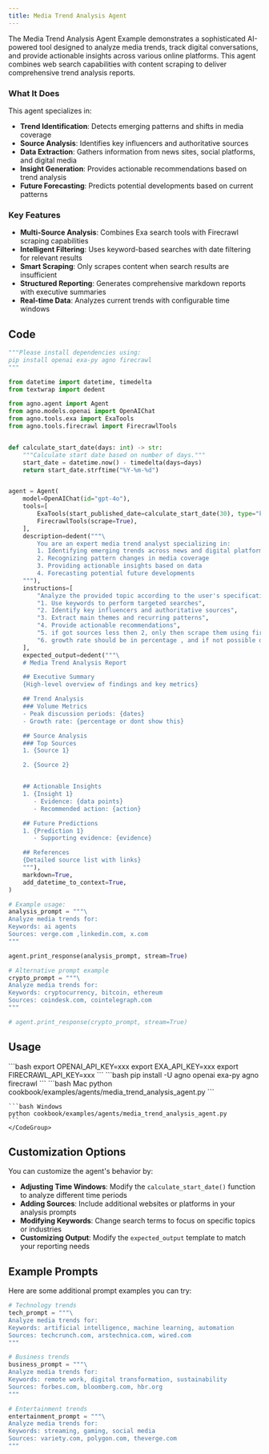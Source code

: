 ```yaml
---
title: Media Trend Analysis Agent
---
```

The Media Trend Analysis Agent Example demonstrates a sophisticated AI-powered tool designed to analyze media trends, track digital conversations, and provide actionable insights across various online platforms. This agent combines web search capabilities with content scraping to deliver comprehensive trend analysis reports.

### What It Does

This agent specializes in:
- **Trend Identification**: Detects emerging patterns and shifts in media coverage
- **Source Analysis**: Identifies key influencers and authoritative sources
- **Data Extraction**: Gathers information from news sites, social platforms, and digital media
- **Insight Generation**: Provides actionable recommendations based on trend analysis
- **Future Forecasting**: Predicts potential developments based on current patterns

### Key Features

- **Multi-Source Analysis**: Combines Exa search tools with Firecrawl scraping capabilities
- **Intelligent Filtering**: Uses keyword-based searches with date filtering for relevant results
- **Smart Scraping**: Only scrapes content when search results are insufficient
- **Structured Reporting**: Generates comprehensive markdown reports with executive summaries
- **Real-time Data**: Analyzes current trends with configurable time windows

## Code

```python cookbook/examples/agents/media_trend_analysis_agent.py
"""Please install dependencies using:
pip install openai exa-py agno firecrawl
"""

from datetime import datetime, timedelta
from textwrap import dedent

from agno.agent import Agent
from agno.models.openai import OpenAIChat
from agno.tools.exa import ExaTools
from agno.tools.firecrawl import FirecrawlTools


def calculate_start_date(days: int) -> str:
    """Calculate start date based on number of days."""
    start_date = datetime.now() - timedelta(days=days)
    return start_date.strftime("%Y-%m-%d")


agent = Agent(
    model=OpenAIChat(id="gpt-4o"),
    tools=[
        ExaTools(start_published_date=calculate_start_date(30), type="keyword"),
        FirecrawlTools(scrape=True),
    ],
    description=dedent("""\
        You are an expert media trend analyst specializing in:
        1. Identifying emerging trends across news and digital platforms
        2. Recognizing pattern changes in media coverage
        3. Providing actionable insights based on data
        4. Forecasting potential future developments
    """),
    instructions=[
        "Analyze the provided topic according to the user's specifications:",
        "1. Use keywords to perform targeted searches",
        "2. Identify key influencers and authoritative sources",
        "3. Extract main themes and recurring patterns",
        "4. Provide actionable recommendations",
        "5. if got sources less then 2, only then scrape them using firecrawl tool, dont crawl it  and use them to generate the report",
        "6. growth rate should be in percentage , and if not possible dont give growth rate",
    ],
    expected_output=dedent("""\
    # Media Trend Analysis Report

    ## Executive Summary
    {High-level overview of findings and key metrics}

    ## Trend Analysis
    ### Volume Metrics
    - Peak discussion periods: {dates}
    - Growth rate: {percentage or dont show this}

    ## Source Analysis
    ### Top Sources
    1. {Source 1}

    2. {Source 2}


    ## Actionable Insights
    1. {Insight 1}
       - Evidence: {data points}
       - Recommended action: {action}

    ## Future Predictions
    1. {Prediction 1}
       - Supporting evidence: {evidence}

    ## References
    {Detailed source list with links}
    """),
    markdown=True,
    add_datetime_to_context=True,
)

# Example usage:
analysis_prompt = """\
Analyze media trends for:
Keywords: ai agents
Sources: verge.com ,linkedin.com, x.com
"""

agent.print_response(analysis_prompt, stream=True)

# Alternative prompt example
crypto_prompt = """\
Analyze media trends for:
Keywords: cryptocurrency, bitcoin, ethereum
Sources: coindesk.com, cointelegraph.com
"""

# agent.print_response(crypto_prompt, stream=True)

```
## Usage

<Steps>
  <Snippet file="create-venv-step.mdx" />

  <Step title="Set your API key">
    ```bash
    export OPENAI_API_KEY=xxx
    export EXA_API_KEY=xxx
    export FIRECRAWL_API_KEY=xxx
    ```
  </Step>

  <Step title="Install libraries">
    ```bash
    pip install -U agno openai exa-py agno firecrawl
    ```
  </Step>

  <Step title="Run Agent">
    <CodeGroup>
    ```bash Mac
    python cookbook/examples/agents/media_trend_analysis_agent.py
    ```

    ```bash Windows
    python cookbook/examples/agents/media_trend_analysis_agent.py
    ```
    </CodeGroup>
  </Step>
</Steps>

## Customization Options

You can customize the agent's behavior by:
- **Adjusting Time Windows**: Modify the `calculate_start_date()` function to analyze different time periods
- **Adding Sources**: Include additional websites or platforms in your analysis prompts
- **Modifying Keywords**: Change search terms to focus on specific topics or industries
- **Customizing Output**: Modify the `expected_output` template to match your reporting needs

## Example Prompts

Here are some additional prompt examples you can try:

```python
# Technology trends
tech_prompt = """\
Analyze media trends for:
Keywords: artificial intelligence, machine learning, automation
Sources: techcrunch.com, arstechnica.com, wired.com
"""

# Business trends
business_prompt = """\
Analyze media trends for:
Keywords: remote work, digital transformation, sustainability
Sources: forbes.com, bloomberg.com, hbr.org
"""

# Entertainment trends
entertainment_prompt = """\
Analyze media trends for:
Keywords: streaming, gaming, social media
Sources: variety.com, polygon.com, theverge.com
"""
```
